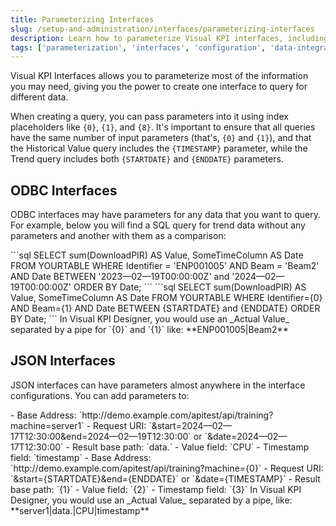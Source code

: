 ```yaml
---
title: Parameterizing Interfaces
slug: /setup-and-administration/interfaces/parameterizing-interfaces
description: Learn how to parameterize Visual KPI interfaces, including ODBC and JSON interfaces, to enable dynamic querying of data using placeholders and configurable parameters.
tags: ['parameterization', 'interfaces', 'configuration', 'data-integration', 'administrator']
---
```


<head>
  <title>Parameterizing Interfaces</title>
  <meta name="keywords" content="parameterization, interfaces, odbc interface, json interface, configuration, trend data, historical data, placeholders, dynamic querying"/>
</head>

Visual KPI Interfaces allows you to parameterize most of the information you may need, giving you the power to create one interface to query for different data. 

When creating a query, you can pass parameters into it using index placeholders like `{0}`, `{1}`, and `{8}`. It's important to ensure that all queries have the same number of input parameters (that's, `{0}` and `{1}`), and that the Historical Value query includes the `{TIMESTAMP}` parameter, while the Trend query includes both `{STARTDATE}` and `{ENDDATE}` parameters.

## ODBC Interfaces

ODBC interfaces may have parameters for any data that you want to query. For example, below you will find a SQL query for trend data without any parameters and another with them as a comparison:

<Tabs>
  <TabItem value="Hard Coded" label="Hard Coded" default>
    ```sql
      SELECT sum(DownloadPIR) AS Value,
      SomeTimeColumn AS Date
      FROM YOURTABLE
      WHERE Identifier = 'ENP001005' AND Beam = 'Beam2'
      AND Date BETWEEN '2023—02—19T00:00:00Z' and '2024—02—19T00:00:00Z'
      ORDER BY Date;
    ```
  </TabItem>
  <TabItem value="Parameterized" label="Parameterized">
    ```sql
      SELECT sum(DownloadPIR) AS Value,
      SomeTimeColumn AS Date
      FROM YOURTABLE
      WHERE Identifier={0} AND Beam={1}
      AND Date BETWEEN {STARTDATE} and {ENDDATE} 
      ORDER BY Date;
    ```
  </TabItem>
</Tabs>

<Callout type="info" title="Using Actual Value with Pipes in Visual KPI Designer">
In Visual KPI Designer, you would use an _Actual Value_ separated by a pipe for `{0}` and `{1}` like: **ENP001005|Beam2**
</Callout>

## JSON Interfaces

JSON interfaces can have parameters almost anywhere in the interface configurations. You can add parameters to:

<Tabs>
  <TabItem value="Hard Coded" label="Hard Coded" default>
    - Base Address: `http://demo.example.com/apitest/api/training?machine=server1`
    - Request URI: `&start=2024—02—17T12:30:00&end=2024—02—19T12:30:00` or `&date=2024—02—17T12:30:00`
    - Result base path: `data.`
    - Value field: `CPU`
    - Timestamp field: `timestamp`
  </TabItem>
  <TabItem value="Parameterized" label="Parameterized">
    - Base Address: `http://demo.example.com/apitest/api/training?machine={0}`
    - Request URI: `&start={STARTDATE}&end={ENDDATE}` or `&date={TIMESTAMP}`
    - Result base path: `{1}`
    - Value field: `{2}`
    - Timestamp field: `{3}`
  </TabItem>
</Tabs>

<Callout type="info" title="Formatting Actual Value in Visual KPI Designer">
In Visual KPI Designer, you would use an _Actual Value_ separated by a pipe, like: **server1|data.|CPU|timestamp**
</Callout>
